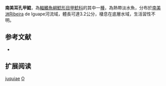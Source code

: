 {{Speciesbox
| name = 南美耳孔甲鯰
| image = 
| image_width = 250px
| image_caption = 
| status = NE
| status_system = IUCN3.1
| genus = Otothyris
| species = juquiae
| authority = Garavello, Britski & Schaefer, 1998
| synonyms = 
}}

'''南美耳孔甲鯰'''，為[[輻鰭魚綱|輻鰭魚綱]][[鯰形目|鯰形目]][[甲鯰科|甲鯰科]]的其中一[[種|種]]，為熱帶淡水魚，分布於[[南美洲|南美洲]]Ribeira de Iguape河流域，體長可達3.2公分，棲息在底層水域，生活習性不明。

==参考文献==
*{{FishBase_species|genus=Otothyris|species=juquiae|year=2014|month=12}}

== 扩展阅读 ==
{{refbegin}}
{{wikispecies-inline|Otothyris juquiae|南美耳孔甲鯰}}
{{refend}}
{{Taxonbar|from=Q3755938}}

[[Category:耳孔甲鯰屬|juquiae]]
[[Category:1998年描述的魚類|O]]